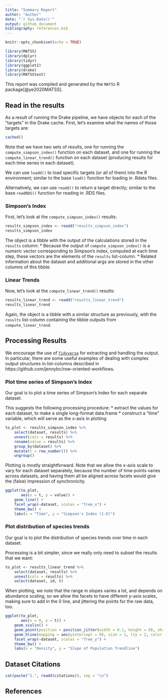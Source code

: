 ```yaml
---
title: "Summary Report"
author: "Author"
date: "`r Sys.Date()`"
output: github_document
bibliography: references.bib
---
```


```r
knitr::opts_chunk$set(echo = TRUE)

library(MATSS)
library(dplyr)
library(tidyr)
library(ggplot2)
library(drake)
library(MATSStest)
```

This report was compiled and generated by the `MATSS` R package[@ye2020MATSS]. 

## Read in the results

As a result of running the Drake pipeline, we have objects for each of the "targets" in the Drake cache. First, let's examine what the names of those targets are:

```r
cached()
```

Note that we have two sets of results, one for running the `compute_simpson_index()` function on each dataset, and one for running the `compute_linear_trend()` function on each dataset (producing results for each time series in each dataset).

We can use `loadd()` to load specific targets (or all of them) into the R environment; similar to the base `load()` function for loading in .Rdata files.

Alternatively, we can use `readd()` to return a target directly; similar to the base `readRDS()` function for reading in .RDS files.

### Simpson's Index

First, let's look at the `compute_simpson_index()` results:

```r
results_simpson_index <- readd("results_simpson_index")
results_simpson_index
```

The object is a tibble with the output of the calculations stored in the `results` column:
* Because the output of `compute_simpson_index()` is a numeric vector corresponding to Simpson's index, computed at each time step, these vectors are the elements of the `results` list-column.
* Related information about the dataset and additional args are stored in the other columns of this tibble.

### Linear Trends

Now, let's look at the `compute_linear_trend()` results:

```r
results_linear_trend <- readd("results_linear_trend")
results_linear_trend
```

Again, the object is a tibble with a similar structure as previously, with the `results` list-column containing the tibble outputs from `compute_linear_trend`.

## Processing Results

We encourage the use of [`Tidyverse`](https://www.tidyverse.org/) for extracting and handling the output. In particular, there are some useful examples of dealing with complex output structures in list-columns described in https://github.com/jennybc/row-oriented-workflows.

### Plot time series of Simpson's Index

Our goal is to plot a time series of Simpson's Index for each separate dataset.

This suggests the following processing procedure:
* extract the values for each dataset, to make a single long-format data.frame
* construct a "time" variable, which will serve as the x-axis in plotting

```r
to_plot <- results_simpson_index %>%
    select(dataset, results) %>%
    unnest(cols = results) %>%
    rename(value = results) %>%
    group_by(dataset) %>%
    mutate(t = row_number()) %>%
    ungroup()
```

Plotting is mostly straightforward. Note that we allow the x-axis scale to vary for each dataset separately, because the number of time points varies across datasets, and having them all be aligned across facets would give the (false) impression of synchronicity.

```r
ggplot(to_plot, 
       aes(x = t, y = value)) + 
    geom_line() + 
    facet_wrap(~dataset, scales = "free_x") + 
    theme_bw() + 
    labs(x = "Time", y = "Simpson's Index (1-D)")
```

### Plot distribution of species trends

Our goal is to plot the distribution of species trends over time in each dataset.

Processing is a bit simpler, since we really only need to subset the results that we want:

```r
to_plot <- results_linear_trend %>%
    select(dataset, results) %>%
    unnest(cols = results) %>%
    select(dataset, id, t)
```

When plotting, we note that the range in slopes varies a lot, and depends on abundance scaling, so we allow the facets to have different y-axis scales, making sure to add in the 0 line, and jittering the points for the raw data, too.

```r
ggplot(to_plot, 
       aes(x = 0, y = t)) + 
    geom_violin() + 
    geom_point(position = position_jitter(width = 0.1, height = 0), shape = 5) + 
    geom_hline(mapping = aes(yintercept = 0), size = 1, lty = 2, color = "red") + 
    facet_wrap(~dataset, scales = "free_y") + 
    theme_bw() + 
    labs(x = "Density", y = "Slope of Population Trendline")
```

## Dataset Citations

```r
cat(paste("1.", readd(citations)), sep = "\n")
```

## References
